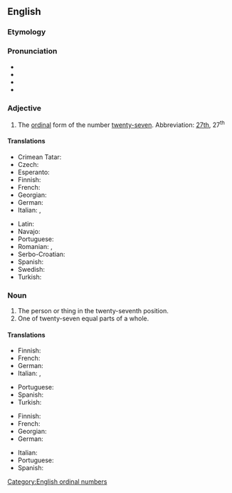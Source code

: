 ==English==
{{ordinalbox|en|26th|27th|28th|twenty-sixth|twenty-eighth|card=twenty-seven}}

===Etymology===
{{suffix|en|twenty-seven|th}}

===Pronunciation===
* {{IPA|/ˌtwɛn(t)iˈsɛvənθ/|lang=en}}
* {{IPA|/ˌtwʌn(t)iˈsɛvənθ/|lang=en}}
* {{hyphenation|twen|ty|sev|enth|lang=en}}
* {{rhymes|ɛvənθ|lang=en}}

===Adjective===
{{en-adj|-}}

# The [[ordinal]] form of the number [[twenty-seven]]. Abbreviation: [[27th]], 27<sup>th</sup>

====Translations====
{{trans-top|ordinal for of twenty-seven}}
* Crimean Tatar: {{t|crh|yigirmi yedinci}}
* Czech: {{t|cs|dvacátý sedmý}}
* Esperanto: {{t|eo|dudek-sepa}}
* Finnish: {{t|fi|kahdeskymmenesseitsemäs}}
* French: {{t+|fr|vingt-septième}}
* Georgian: {{t|ka|ოცდამეშვიდე}}
* German: {{t|de|siebenundzwanzigste}}
* Italian: {{t|it|ventisettesimo|m}}, {{t|it|ventisettesima|f}}
{{trans-mid}}
* Latin: {{t|la|vicesimus septimus}}
* Navajo: {{t|nv|naadįįtsostsʼid góneʼ}}
* Portuguese: {{t|pt|vigésimo sétimo}}
* Romanian: {{t|ro|douăzeci și șaptelea|m}}, {{t|ro|douăzeci și șaptea|f}}
* Serbo-Croatian: {{t|sh|dvadesetsedmi}}
* Spanish: {{t|es|vigesimoséptimo}}
* Swedish: {{t+|sv|tjugosjunde}}
* Turkish: {{t|tr|yirmi yedinci}}
{{trans-bottom}}

===Noun===
{{en-noun}}

# The person or thing in the twenty-seventh position.
# One of twenty-seven equal parts of a whole.

====Translations====
{{trans-top|person or thing in the twenty-seventh position}}
* Finnish: {{t|fi|kahdeskymmenesseitsemäs}}
* French: {{t+|fr|vingt-septième|m|f}}
* German: {{t|de|siebenundzwanzigste}}
* Italian: {{t|it|ventisettesimo|m}}, {{t|it|ventisettesima|f}}
{{trans-mid}}
* Portuguese: {{t|pt|vigésimo sétimo}}
* Spanish: {{t|es|vigésimo séptimo}}
* Turkish: {{t|tr|yirmi yedinci}}
{{trans-bottom}}

{{trans-top|one of twenty-seven parts}}
* Finnish: {{t|fi|kahdeskymmenesseitsemäsosa}}
* French: {{t+|fr|vingt-septième|m}}
* Georgian: {{t|ka|ოცდამეშვიდედი}}
* German: {{t|de|siebenundzwanzigste}}
{{trans-mid}}
* Italian: {{t|it|ventisettesimo|m}}
* Portuguese: {{t|pt|vinte e sete avos}}
* Spanish: {{t|es|vigésimo séptimo}}
{{trans-bottom}}

[[Category:English ordinal numbers]]